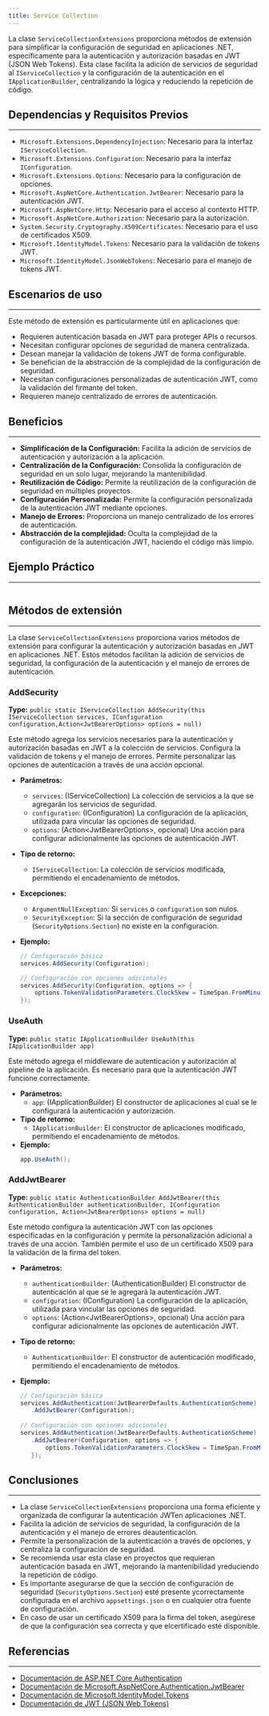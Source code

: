```yaml
---
title: Service Collection
---
```



La clase `ServiceCollectionExtensions` proporciona métodos de extensión para simplificar la configuración de seguridad en aplicaciones .NET, específicamente para la autenticación y autorización basadas en JWT (JSON Web Tokens). Esta clase facilita la adición de servicios de seguridad al `IServiceCollection` y la configuración de la autenticación en el `IApplicationBuilder`, centralizando la lógica y reduciendo la repetición de código.

## Dependencias y Requisitos Previos
---
- `Microsoft.Extensions.DependencyInjection`: Necesario para la interfaz `IServiceCollection`.
- `Microsoft.Extensions.Configuration`: Necesario para la interfaz `IConfiguration`.
- `Microsoft.Extensions.Options`: Necesario para la configuración de opciones.
- `Microsoft.AspNetCore.Authentication.JwtBearer`: Necesario para la autenticación JWT.
- `Microsoft.AspNetCore.Http`: Necesario para el acceso al contexto HTTP.
- `Microsoft.AspNetCore.Authorization`: Necesario para la autorización.
- `System.Security.Cryptography.X509Certificates`: Necesario para el uso de certificados X509.
- `Microsoft.IdentityModel.Tokens`: Necesario para la validación de tokens JWT.
- `Microsoft.IdentityModel.JsonWebTokens`: Necesario para el manejo de tokens JWT.

## Escenarios de uso
---
Este método de extensión es particularmente útil en aplicaciones que:
- Requieren autenticación basada en JWT para proteger APIs o recursos.
- Necesitan configurar opciones de seguridad de manera centralizada.
- Desean manejar la validación de tokens JWT de forma configurable.
- Se benefician de la abstracción de la complejidad de la configuración de seguridad.
- Necesitan configuraciones personalizadas de autenticación JWT, como la validación del firmante del token.
- Requieren manejo centralizado de errores de autenticación.

## Beneficios
---

- **Simplificación de la Configuración:** Facilita la adición de servicios de autenticación y autorización a la aplicación.
- **Centralización de la Configuración:** Consolida la configuración de seguridad en un solo lugar, mejorando la mantenibilidad.
- **Reutilización de Código:** Permite la reutilización de la configuración de seguridad en múltiples proyectos.
- **Configuración Personalizada:** Permite la configuración personalizada de la autenticación JWT mediante opciones.
- **Manejo de Errores:** Proporciona un manejo centralizado de los errores de autenticación.
- **Abstracción de la complejidad:** Oculta la complejidad de la configuración de la autenticación JWT, haciendo el código más limpio.

## Ejemplo Práctico
---

```csharp url="examples/CodeDesignPlus.Net.Security.Sample/src/CodeDesignPlus.Net.Security.Sample/Program.cs"
```

## Métodos de extensión
---

La clase `ServiceCollectionExtensions` proporciona varios métodos de extensión para configurar la autenticación y autorización basadas en JWT en aplicaciones .NET. Estos métodos facilitan la adición de servicios de seguridad, la configuración de la autenticación y el manejo de errores de autenticación.

### AddSecurity
**Type:** `public static IServiceCollection AddSecurity(this IServiceCollection services, IConfiguration configuration,Action<JwtBearerOptions> options = null)`

Este método agrega los servicios necesarios para la autenticación y autorización basadas en JWT a la colección de servicios. Configura la validación de tokens y el manejo de errores. Permite personalizar las opciones de autenticación a través de una acción opcional.

- **Parámetros:**
  - `services`: (IServiceCollection) La colección de servicios a la que se agregarán los servicios de seguridad.
  - `configuration`: (IConfiguration) La configuración de la aplicación, utilizada para vincular las opciones de seguridad.
  - `options`: (Action\<JwtBearerOptions>, opcional) Una acción para configurar adicionalmente las opciones de autenticación JWT.
- **Tipo de retorno:**
  - `IServiceCollection`: La colección de servicios modificada, permitiendo el encadenamiento de métodos.
- **Excepciones:**
  - `ArgumentNullException`: Si `services` o `configuration` son nulos.
  - `SecurityException`: Si la sección de configuración de seguridad (`SecurityOptions.Section`) no existe en la configuración.
     
- **Ejemplo:**
    ```csharp
    // Configuración básica
    services.AddSecurity(Configuration);   

    // Configuración con opciones adicionales
    services.AddSecurity(Configuration, options => {
        options.TokenValidationParameters.ClockSkew = TimeSpan.FromMinutes(5);
    }); 
    ```

### UseAuth
**Type:** `public static IApplicationBuilder UseAuth(this IApplicationBuilder app)`

Este método agrega el middleware de autenticación y autorización al pipeline de la aplicación. Es necesario para que la autenticación JWT funcione correctamente.
     
- **Parámetros:**
  - `app`: (IApplicationBuilder) El constructor de aplicaciones al cual se le configurará la autenticación y autorización.
- **Tipo de retorno:**
  - `IApplicationBuilder`: El constructor de aplicaciones modificado, permitiendo el encadenamiento de métodos.
- **Ejemplo:**
    ```csharp
    app.UseAuth();
    ```

### AddJwtBearer
**Type:** `public static AuthenticationBuilder AddJwtBearer(this AuthenticationBuilder authenticationBuilder, IConfiguration configuration, Action<JwtBearerOptions> options = null)`

Este método configura la autenticación JWT con las opciones especificadas en la configuración y permite la personalización adicional a través de una acción. También permite el uso de un certificado X509 para la validación de la firma del token.

- **Parámetros:**
  - `authenticationBuilder`: (AuthenticationBuilder) El constructor de autenticación al que se le agregará la autenticación JWT.
  - `configuration`: (IConfiguration) La configuración de la aplicación, utilizada para vincular las opciones de seguridad.
  - `options`: (Action\<JwtBearerOptions>, opcional) Una acción para configurar adicionalmente las opciones de autenticación JWT.
- **Tipo de retorno:**
  - `AuthenticationBuilder`: El constructor de autenticación modificado, permitiendo el encadenamiento de métodos.
    
- **Ejemplo:**
  ```csharp
  // Configuración básica
  services.AddAuthentication(JwtBearerDefaults.AuthenticationScheme)
     .AddJwtBearer(Configuration); 
 
  // Configuración con opciones adicionales
  services.AddAuthentication(JwtBearerDefaults.AuthenticationScheme)
     .AddJwtBearer(Configuration, options => {
         options.TokenValidationParameters.ClockSkew = TimeSpan.FromMinutes(5);
     });
  ```

## Conclusiones
---
- La clase `ServiceCollectionExtensions` proporciona una forma eficiente y organizada de configurar la autenticación JWTen aplicaciones .NET.
- Facilita la adición de servicios de seguridad, la configuración de la autenticación y el manejo de errores deautenticación.
- Permite la personalización de la autenticación a través de opciones, y centraliza la configuración de seguridad.
- Se recomienda usar esta clase en proyectos que requieran autenticación basada en JWT, mejorando la mantenibilidad yreduciendo la repetición de código.
- Es importante asegurarse de que la sección de configuración de seguridad (`SecurityOptions.Section`) esté presente ycorrectamente configurada en el archivo `appsettings.json` o en cualquier otra fuente de configuración.
- En caso de usar un certificado X509 para la firma del token, asegúrese de que la configuración sea correcta y que elcertificado esté disponible.

## Referencias
---
- [Documentación de ASP.NET Core Authentication](https://docs.microsoft.com/en-us/aspnet/core/security/authentication/view=aspnetcore-7.0)
- [Documentación de Microsoft.AspNetCore.Authentication.JwtBearer](https://docs.microsoft.com/en-us/dotnet/api/microsoftaspnetcore.authentication.jwtbearer?view=aspnetcore-7.0)
- [Documentación de Microsoft.IdentityModel.Tokens](https://learn.microsoft.com/en-us/dotnet/api/microsoft.identitymodeltokens?view=msal-dotnet-latest)
- [Documentación de JWT (JSON Web Tokens)](https://jwt.io/introduction)
